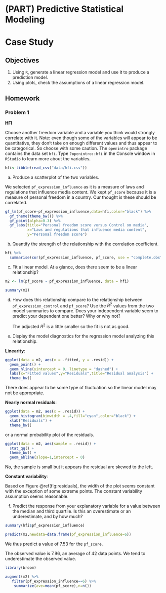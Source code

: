# (PART) Predictive Statistical Modeling {-} 

# Case Study {#CS4}

## Objectives

1) Using `R`, generate a linear regression model and use it to produce a prediction model.  
2) Using plots, check the assumptions of a linear regression model.  

## Homework  

### Problem 1

**HFI**   

Choose another freedom variable and a variable you think would strongly correlate with it. Note: even though some of the variables will appear to be quantitative, they don't take on enough different values and thus appear to be categorical. So choose with some caution. The `openintro` package contains the data set `hfi`. Type `?openintro::hfi` in the Console window in `RStudio` to learn more about the variables. 
    

```r
hfi<-tibble(read_csv("data/hfi.csv"))
```    
    
a. Produce a scatterplot of the two variables.  

We selected `pf_expression_influence` as it is a measure of laws and regulations that influence media content. We kept `pf_score` because it is a measure of personal freedom in a country. Our thought is these should be correlated.


```r
gf_lm(pf_score~pf_expression_influence,data=hfi,color="black") %>%
  gf_theme(theme_bw()) %>%
  gf_point(alpha=0.3) %>%
  gf_labs(title="Personal freedom score versus Control on media",
          x="Laws and regulations that influence media content",
          y="Personal freedom score")
```


b. Quantify the strength of the relationship with the correlation coefficient.

```r
hfi %>%
  summarise(cor(pf_expression_influence, pf_score, use = "complete.obs"))
```

c. Fit a linear model. At a glance, does there seem to be a linear relationship?

```r
m2 <- lm(pf_score ~ pf_expression_influence, data = hfi)
```


```r
summary(m2)
```


d. How does this relationship compare to the relationship between 
    `pf_expression_control` and `pf_score`? Use the $R^2$ values from the two 
    model summaries to compare. Does your independent variable seem to predict
    your dependent one better? Why or why not?
    
    The adjusted $R^2$ is a little smaller so the fit is not as good.
    
e. Display the model diagnostics for the regression model analyzing this relationship.


**Linearity**: 

```r
ggplot(data = m2, aes(x = .fitted, y = .resid)) +
  geom_point() +
  geom_hline(yintercept = 0, linetype = "dashed") +
  labs(x="Fitted values",y="Residuals",title="Residual analysis") +
  theme_bw()
```

There does appear to be some type of fluctuation so the linear model may not be appropriate. 

**Nearly normal residuals**: 

```r
ggplot(data = m2, aes(x = .resid)) +
  geom_histogram(binwidth = .4,fill="cyan",color="black") +
  xlab("Residuals") +
  theme_bw()
```

or a normal probability plot of the residuals.

```r
ggplot(data = m2, aes(sample = .resid)) +
  stat_qq() +
  theme_bw() +
  geom_abline(slope=1,intercept = 0)
```

No, the sample is small but it appears the residual are skewed to the left.

**Constant variability**:

Based on Figure \@ref(fig:residuals), the width of the plot seems constant with the exception of some extreme points. The constant variability assumption seems reasonable.  

f. Predict the response from your explanatory variable for a value between the median and third quartile. Is this an overestimate or an underestimate, and by how much? 

```r
summary(hfi$pf_expression_influence)
```


```r
predict(m2,newdata=data.frame(pf_expression_influence=6))
```  

We thus predict a value of 7.53 for the `pf_score`.

The observed value is 7.96, an average of 42 data points. We tend to underestimate the observed value.

```r
library(broom)
```

```r
augment(m2) %>%
   filter(pf_expression_influence==6) %>%
    summarize(ave=mean(pf_score),n=n())
```
